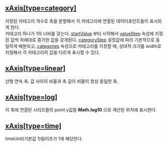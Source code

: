 ## [xAxis[type=category]](./xAxis/category)
지정된 카테고리 개수로 축을 분할해서 각 카테고리에 연결된 데이터포인트들이 표시되게 한다.<br/>
카테고리 하나가 1의 너비를 갖는다.
 [startValue](#startValue) 부터 시작해서 [valueStep](#valueStep) 속성에 지정된 값씩 차례대로 증가한 값을 갖게된다. [categoryStep](#categoryStep) 설정값에 따라 기본적으로 동일하게 배분되고,  [categories](#categories) 속성으로 카테고리를 지정할 때, 상대적 크기를 width로 지정해서 각 카테고리의 값을 다르게 표시할 수 있다.
## [xAxis[type=linear]](./xAxis/linear)
선형 연속 축.
값 사아의 비율과 축 길이 비율이 항상 동일한 축.
## [xAxis[type=log]](./xAxis/log)
이 축에 연결된 시리즈들의 point y값을 **Math.log10** 으로 계산된 위치에 표시한다.
## [xAxis[type=time]](./xAxis/time)
timeUnit(기본값 1)밀리초가 1에 해당한다.
